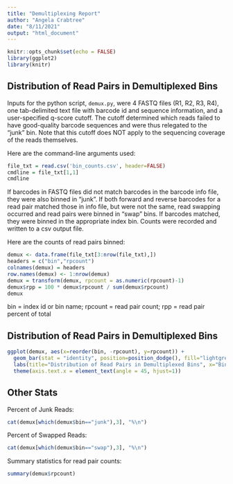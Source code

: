 ```yaml
---
title: "Demultiplexing Report"
author: "Angela Crabtree"
date: "8/11/2021"
output: "html_document"
---
```


```r
knitr::opts_chunk$set(echo = FALSE)
library(ggplot2)
library(knitr)
```

## Distribution of Read Pairs in Demultiplexed Bins

Inputs for the python script, `demux.py`, were 4 FASTQ files (R1, R2, R3, R4), one tab-delimited text file with barcode id and sequence information, and a user-specified q-score cutoff. The cutoff determined which reads failed to have good-quality barcode sequences and were thus relegated to the "junk" bin. Note that this cutoff does NOT apply to the sequencing coverage of the reads themselves. 

Here are the command-line arguments used:

```r
file_txt = read.csv('bin_counts.csv', header=FALSE)
cmdline = file_txt[1,1]
cmdline
```

If barcodes in FASTQ files did not match barcodes in the barcode info file, they were also binned in "junk". If both forward and reverse barcodes for a read pair matched those in info file, but were not the same, read swapping occurred and read pairs were binned in "swap" bins. If barcodes matched, they were binned in the appropriate index bin. Counts were recorded and written to a csv output file. 

Here are the counts of read pairs binned: 

```r
demux <- data.frame(file_txt[3:nrow(file_txt),])
headers = c("bin","rpcount")
colnames(demux) = headers
row.names(demux) <- 1:nrow(demux)
demux = transform(demux, rpcount = as.numeric(rpcount)-1)
demux$rpp = 100 * demux$rpcount / sum(demux$rpcount)
demux
```
bin = index id or bin name; rpcount = read pair count; rpp = read pair percent of total

## Distribution of Read Pairs in Demultiplexed Bins

```r
ggplot(demux, aes(x=reorder(bin, -rpcount), y=rpcount)) +
  geom_bar(stat = "identity", position=position_dodge(), fill="lightgreen", color="darkgreen") +
  labs(title="Distribution of Read Pairs in Demultiplexed Bins", x="Bin", y="% of Read Pairs in Bin") +
  theme(axis.text.x = element_text(angle = 45, hjust=1))
```

## Other Stats

Percent of Junk Reads:

```r
cat(demux[which(demux$bin=="junk"),3], "%\n")
```

Percent of Swapped Reads:

```r
cat(demux[which(demux$bin=="swap"),3], "%\n")
```

Summary statistics for read pair counts:

```r
summary(demux$rpcount)
```
